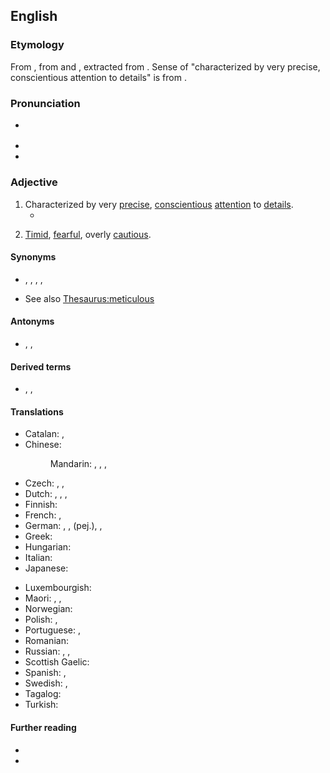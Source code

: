 ==English==

===Etymology===
From {{etyl|la|en}} {{m|la|meticulōsus||full of fear, timid, fearful, terrible, frightful}}, from {{m|la|metus||fear}} and {{m|la|-culōsus}}, extracted from {{m|la|perīculōsus||perilous}}. Sense of "characterized by very precise, conscientious attention to details" is from {{etyl|fr|en}} {{m|fr|méticuleux}}.

===Pronunciation===
* {{a|US}} {{IPA|/mɨˈtɪkjɨlɨs/|/mɨˈtɪkjuləs/|lang=en}}
* {{audio|en-uk-meticulous.ogg|Audio (UK)|lang=en}}
* {{rhymes|ɪkjələs|lang=en}}

===Adjective===
{{en-adj}}

# Characterized by very [[precise]], [[conscientious]] [[attention]] to [[detail]]s.
#* {{quote-book|year=1943|author={{w|Franklin D. Roosevelt}}|title=[[S:Roosevelt's Fireside Chat, 28 July 1943|Roosevelt's Fireside Chat, 28 July 1943]]
|passage=The '''meticulous''' care with which the operation in Sicily was planned has paid dividends. Our casualties in men, in ships and materiel have been low—in fact, far below our estimate.}}
# {{lb|en|archaic}} [[timid|Timid]], [[fearful]], overly [[cautious]].

====Synonyms====
* {{l|en|careful}}, {{l|en|precise}}, {{l|en|painstaking}}, {{l|en|rigorous}}, {{l|en|scrupulous}}
* See also [[Thesaurus:meticulous]]

====Antonyms====
* {{l|en|sloppy}}, {{l|en|careless}}, {{l|en|slapdash}}

====Derived terms====
* {{l|en|meticulosity}}, {{l|en|meticulously}}, {{l|en|meticulousness}}

====Translations====
{{trans-top|characterized by very precise, conscientious attention to details}}
* Catalan: {{t+|ca|meticulós}}, {{t+|ca|minuciós}}
* Chinese:
*: Mandarin: {{t+|cmn|過細|sc=Hani}}, {{t+|cmn|过细|tr=guòxì|sc=Hani}}, {{t+|cmn|細緻|sc=Hani}}, {{t+|cmn|细致|tr=xìzhì|sc=Hani}}
* Czech: {{t+|cs|pečlivý}}, {{t|cs|puntíčkářský|m}}, {{t|cs|akurátní}}
* Dutch: {{t+|nl|angstvallig}}, {{t+|nl|scrupuleus}}, {{t+|nl|meticuleus}}, {{t|nl|acribisch}}
* Finnish: {{t+|fi|huolellinen}}
* French: {{t+|fr|méticuleux}}, {{t+|fr|soigneux}}
* German: {{t+|de|akribisch}}, {{t|de|peinlich genau}}, {{t+|de|pedantisch}} (pej.), {{t+|de|minutiös}}, {{t+|de|minuziös}}
* Greek: {{t+|el|επιμελής}}
* Hungarian: {{t+|hu|aprólékos}}
* Italian: {{t+|it|meticoloso}}
* Japanese: {{t|ja|細部まで行き届いた|tr=さいぶまでいきとどいた, saibu made ikitodoita}}
{{trans-mid}}
* Luxembourgish: {{t+|lb|akribesch}}
* Maori: {{t|mi|mārehe}}, {{t|mi|uhupoho}}, {{t|mi|whakautiuti}}
* Norwegian: {{t|no|omhyggelig}}
* Polish: {{t+|pl|drobiazgowy}}, {{t+|pl|skrupulatny}}
* Portuguese: {{t+|pt|meticuloso|m}}, {{t|pt|meticulosa|f}}
* Romanian: {{t+|ro|meticulos|m|n}}
* Russian: {{t+|ru|скрупулёзный}}, {{t+|ru|дото́шный}}, {{t+|ru|педанти́чный}}
* Scottish Gaelic: {{t|gd|pongail}}
* Spanish: {{t+|es|meticuloso}}, {{t+|es|minucioso}}
* Swedish: {{t+|sv|minutiös}}, {{t+|sv|omsorgsfull}}
* Tagalog: {{t|tl|malambis}}
* Turkish: {{t+|tr|titiz}}
{{trans-bottom}}

====Further reading====
* {{R:Webster 1913}}
* {{R:Century 1911}}